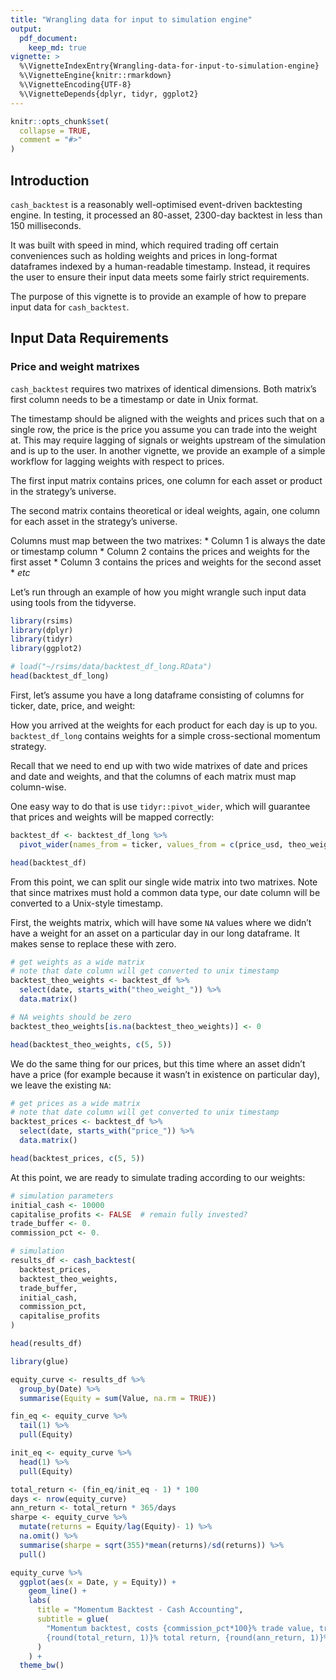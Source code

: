 ```yaml
---
title: "Wrangling data for input to simulation engine"
output: 
  pdf_document:
    keep_md: true
vignette: >
  %\VignetteIndexEntry{Wrangling-data-for-input-to-simulation-engine}
  %\VignetteEngine{knitr::rmarkdown}
  %\VignetteEncoding{UTF-8}
  %\VignetteDepends{dplyr, tidyr, ggplot2}
---
```


```r
knitr::opts_chunk$set(
  collapse = TRUE,
  comment = "#>"
)
```

## Introduction

`cash_backtest` is a reasonably well-optimised event-driven backtesting engine. In testing, it processed an 80-asset, 2300-day backtest in less than 150 milliseconds. 

It was built with speed in mind, which required trading off certain conveniences such as holding weights and prices in long-format dataframes indexed by a human-readable timestamp. Instead, it requires the user to ensure their input data meets some fairly strict requirements. 

The purpose of this vignette is to provide an example of how to prepare input data for `cash_backtest`.

## Input Data Requirements

### Price and weight matrixes

`cash_backtest` requires two matrixes of identical dimensions. Both matrix's first column needs to be a timestamp or date in Unix format. 

The timestamp should be aligned with the weights and prices such that on a single row, the price is the price you assume you can trade into the weight at. This may require lagging of signals or weights upstream of the simulation and is up to the user. In another vignette, we provide an example of a simple workflow for lagging weights with respect to prices.  

The first input matrix contains prices, one column for each asset or product in the strategy's universe.

The second matrix contains theoretical or ideal weights, again, one column for each asset in the strategy's universe. 

Columns must map between the two matrixes:
* Column 1 is always the date or timestamp column
* Column 2 contains the prices and weights for the first asset
* Column 3 contains the prices and weights for the second asset
* *etc*

Let's run through an example of how you might wrangle such input data using tools from the tidyverse. 

```r
library(rsims)
library(dplyr)
library(tidyr)
library(ggplot2)

# load("~/rsims/data/backtest_df_long.RData")
head(backtest_df_long)
```

First, let's assume you have a long dataframe consisting of columns for ticker, date, price, and weight:

How you arrived at the weights for each product for each day is up to you. `backtest_df_long` contains weights for a simple cross-sectional momentum strategy. 

Recall that we need to end up with two wide matrixes of date and prices and date and weights, and that the columns of each matrix must map column-wise. 

One easy way to do that is use `tidyr::pivot_wider`, which will guarantee that prices and weights will be mapped correctly:

```r
backtest_df <- backtest_df_long %>% 
  pivot_wider(names_from = ticker, values_from = c(price_usd, theo_weight)) 

head(backtest_df)
```
From this point, we can split our single wide matrix into two matrixes. Note that since matrixes must hold a common data type, our date column will be converted to a Unix-style timestamp. 

First, the weights matrix, which will have some `NA` values where we didn't have a weight for an asset on a particular day in our long dataframe. It makes sense to replace these with zero.

```r
# get weights as a wide matrix
# note that date column will get converted to unix timestamp
backtest_theo_weights <- backtest_df %>% 
  select(date, starts_with("theo_weight_")) %>% 
  data.matrix()

# NA weights should be zero
backtest_theo_weights[is.na(backtest_theo_weights)] <- 0

head(backtest_theo_weights, c(5, 5))
```

We do the same thing for our prices, but this time where an asset didn't have a price (for example because it wasn't in existence on particular day), we leave the existing `NA`:

```r
# get prices as a wide matrix
# note that date column will get converted to unix timestamp
backtest_prices <- backtest_df %>% 
  select(date, starts_with("price_")) %>% 
  data.matrix()

head(backtest_prices, c(5, 5))
```

At this point, we are ready to simulate trading according to our weights:

```r
# simulation parameters
initial_cash <- 10000
capitalise_profits <- FALSE  # remain fully invested?
trade_buffer <- 0.
commission_pct <- 0.

# simulation
results_df <- cash_backtest(
  backtest_prices, 
  backtest_theo_weights, 
  trade_buffer, 
  initial_cash, 
  commission_pct, 
  capitalise_profits
)

head(results_df)
```

```r
library(glue)

equity_curve <- results_df %>% 
  group_by(Date) %>% 
  summarise(Equity = sum(Value, na.rm = TRUE)) 

fin_eq <- equity_curve %>% 
  tail(1) %>% 
  pull(Equity)

init_eq <- equity_curve %>% 
  head(1) %>% 
  pull(Equity)

total_return <- (fin_eq/init_eq - 1) * 100
days <- nrow(equity_curve)
ann_return <- total_return * 365/days
sharpe <- equity_curve %>%
  mutate(returns = Equity/lag(Equity)- 1) %>%
  na.omit() %>%
  summarise(sharpe = sqrt(355)*mean(returns)/sd(returns)) %>%
  pull()

equity_curve %>% 
  ggplot(aes(x = Date, y = Equity)) +
    geom_line() +
    labs(
      title = "Momentum Backtest - Cash Accounting",
      subtitle = glue(
        "Momentum backtest, costs {commission_pct*100}% trade value, trade buffer = {trade_buffer}, trade on close
        {round(total_return, 1)}% total return, {round(ann_return, 1)}% annualised, Sharpe {round(sharpe, 2)}"
      )
    ) +
  theme_bw()
```
